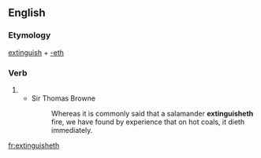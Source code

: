 ==English==

===Etymology===
[[extinguish]] + [[-eth]]

===Verb===
{{en-verb form}}

# {{en-archaic third-person singular of|extinguish}}
#* Sir Thomas Browne
#*: Whereas it is commonly said that a salamander '''extinguisheth''' fire, we have found by experience that on hot coals, it dieth immediately.

[[fr:extinguisheth]]